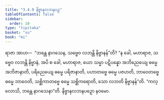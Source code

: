 ```yaml
---
title: "3.4.9 နိဗ္ဗာနလဘနပဉှ"
tableOfContents: false
sidebar:
  order: 10
type: "tipitaka"
basket: "su"
book: "mi"
---
```



<DynamicBreadcrumb />

<Division number="71" book="mi">

<Paragraph number="352" book="mi">
ရာဇာ အာဟ—  “ဘန္တေ နာဂသေန, သဗ္ဗေဝ လဘန္တိ နိဗ္ဗာနန်”တိ? “န ခေါ, မဟာရာဇ, သဗ္ဗေဝ လဘန္တိ နိဗ္ဗာနံ, အပိ စ ခေါ, မဟာရာဇ, ယော သမ္မာ ပဋိပန္နော အဘိညေယျေ ဓမ္မေ အဘိဇာနာတိ, ပရိညေယျေ ဓမ္မေ ပရိဇာနာတိ, ပဟာတဗ္ဗေ ဓမ္မေ ပဇဟတိ, ဘာဝေတဗ္ဗေ ဓမ္မေ ဘာဝေတိ, သစ္ဆိကာတဗ္ဗေ ဓမ္မေ သစ္ဆိကရောတိ, သော လဘတိ နိဗ္ဗာနန်”တိ.
</Paragraph>

<Paragraph number="353" book="mi">
“ကလ္လောသိ, ဘန္တေ နာဂသေနာ”တိ.

</Paragraph>
</Division>

<Paragraph number="354" type="center" book="mi">
နိဗ္ဗာနလဘနပဉှော နဝမော.
</Paragraph>